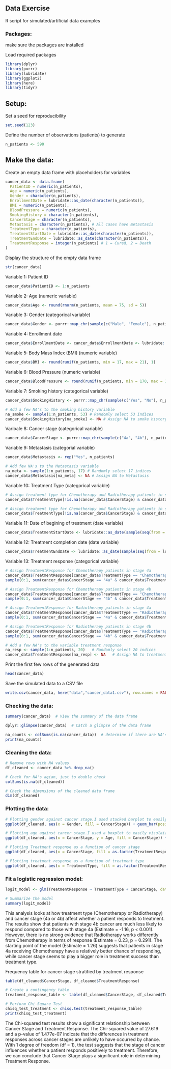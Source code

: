 ## Data Exercise

R script for simulated/artificial data examples

### Packages:

make sure the packages are installed

Load required packages

```r
library(dplyr) 
library(purrr) 
library(lubridate) 
library(ggplot2) 
library(here) 
library(tidyr)
```

## Setup:

Set a seed for reproducibility

```r
set.seed(123)
```

Define the number of observations (patients) to generate

```r
n_patients <- 590
```

## Make the data:

Create an empty data frame with placeholders for variables

```r
cancer_data <- data.frame( 
  PatientID = numeric(n_patients), 
  Age = numeric(n_patients), 
  Gender = character(n_patients), 
  EnrollmentDate = lubridate::as_date(character(n_patients)), 
  BMI = numeric(n_patients),
  BloodPressure = numeric(n_patients), 
  SmokingHistory = character(n_patients), 
  CancerStage = character(n_patients), 
  Metastasis = character(n_patients), # All cases have metastasis 
  TreatmentType = character(n_patients), 
  TreatmentStartDate = lubridate::as_date(character(n_patients)), 
  TreatmentEndDate = lubridate::as_date(character(n_patients)), 
  TreatmentResponse = integer(n_patients) # 1 = Cured, 2 = Death 
)
```

Display the structure of the empty data frame

```r
str(cancer_data)
```

Variable 1: Patient ID

```r
cancer_data$PatientID <- 1:n_patients
```

Variable 2: Age (numeric variable)

```r
cancer_data$Age <- round(rnorm(n_patients, mean = 75, sd = 5))
```

Variable 3: Gender (categorical variable)

```r
cancer_data$Gender <- purrr::map_chr(sample(c("Male", "Female"), n_patients, replace = TRUE), as.character)
```

Variable 4: Enrollment date

```r
cancer_data$EnrollmentDate <- cancer_data$EnrollmentDate <- lubridate::as_date(sample(seq(from = lubridate::as_date("2017-08-01"), to = lubridate::as_date("2017-12-15"), by = "days"), n_patients, replace = TRUE))
```

Variable 5: Body Mass Index (BMI) (numeric variable)

```r
cancer_data$BMI <- round(runif(n_patients, min = 17, max = 21), 1)
```

Variable 6: Blood Pressure (numeric variable)

```r
cancer_data$BloodPressure <- round(runif(n_patients, min = 170, max = 190), 1)
```

Variable 7: Smoking history (categorical variable)

```r
cancer_data$SmokingHistory <- purrr::map_chr(sample(c("Yes", "No"), n_patients, replace = TRUE, prob = c(0.8, 0.2)), as.character)

# Add a few NA's to the smoking history variable
na_smoke <- sample(1:n_patients, 53) # Randomly select 53 indices 
cancer_data$SmokingHistory[na_smoke] <- NA # Assign NA to smoke history
```

Varibale 8: Cancer stage (categorical variable)

```r
cancer_data$CancerStage <- purrr::map_chr(sample(c("4a", "4b"), n_patients, replace = TRUE, prob = c(0.5, 0.5)), as.character)
```

Variable 9: Metastasis (categorial variable)

```r
cancer_data$Metastasis <- rep("Yes", n_patients)

# Add few NA's to the Metastasis variable
na_meta <- sample(1:n_patients, 17) # Randomly select 17 indices 
cancer_data$Metastasis[na_meta] <- NA # Assign NA to Metastasis
```

Variable 10: Treatment Type (categorical variable)

```r
# Assign treatment type for Chemotherapy and Radiotherapy patients in stage 4a
cancer_data$TreatmentType[!is.na(cancer_data$CancerStage) & cancer_data$CancerStage == "4a"] <- purrr::map_chr(sample(c("Chemotherapy", "Radiotherapy"), sum(!is.na(cancer_data$CancerStage) & cancer_data$CancerStage == "4a"), replace = TRUE, prob = c(0.7, 0.3)), as.character)

# Assign treatment type for Chemotherapy and Radiotherapy patients in stage 4b
cancer_data$TreatmentType[!is.na(cancer_data$CancerStage) & cancer_data$CancerStage == "4b"] <- purrr::map_chr(sample(c("Chemotherapy", "Radiotherapy"), sum(!is.na(cancer_data$CancerStage) & cancer_data$CancerStage == "4b"), replace = TRUE, prob = c(0.3, 0.7)), as.character)
```

Variable 11: Date of begining of treatment (date variable)

```r
cancer_data$TreatmentStartDate <- lubridate::as_date(sample(seq(from = lubridate::as_date("2018-01-01"), to = lubridate::as_date("2018-05-31"), by = "days"), n_patients, replace = TRUE))
```

Variable 12: Treatment completion date (date variable)

```r
cancer_data$TreatmentEndDate <- lubridate::as_date(sample(seq(from = lubridate::as_date("2020-01-01"), to = lubridate::as_date("2020-05-31"), by = "days"), n_patients, replace = TRUE))
```

Variable 13: Treatment response (categorical variable)

```r
# Assign TreatmentResponse for Chemotherapy patients in stage 4a
cancer_data$TreatmentResponse[cancer_data$TreatmentType == "Chemotherapy" & cancer_data$CancerStage == "4a"] <-
sample(0:1, sum(cancer_data$CancerStage == "4a" & cancer_data$TreatmentType == "Chemotherapy"), replace = TRUE, prob = c(0.2, 0.8))

# Assign TreatmentResponse for Chemotherapy patients in stage 4b
cancer_data$TreatmentResponse[cancer_data$TreatmentType == "Chemotherapy" & cancer_data$CancerStage == "4b"] <-
sample(0:1, sum(cancer_data$CancerStage == "4b" & cancer_data$TreatmentType == "Chemotherapy"), replace = TRUE, prob = c(0.5, 0.5))

# Assign TreatmentResponse for Radiotherapy patients in stage 4a
cancer_data$TreatmentResponse[cancer_data$TreatmentType == "Radiotherapy" & cancer_data$CancerStage == "4a"] <-
sample(0:1, sum(cancer_data$CancerStage == "4a" & cancer_data$TreatmentType == "Radiotherapy"), replace = TRUE, prob = c(0.3, 0.7))

# Assign TreatmentResponse for Radiotherapy patients in stage 4b
cancer_data$TreatmentResponse[cancer_data$TreatmentType == "Radiotherapy" & cancer_data$CancerStage == "4b"] <-
sample(0:1, sum(cancer_data$CancerStage == "4b" & cancer_data$TreatmentType == "Radiotherapy"), replace = TRUE, prob = c(0.4, 0.6))

# Add a few NA's to the variable treatment response
na_resp <- sample(1:n_patients, 20)   # Randomly select 20 indices 
cancer_data$TreatmentResponse[na_resp] <- NA   # Assign NA to treatment response
```

Print the first few rows of the generated data

```r
head(cancer_data)
```

Save the simulated data to a CSV file

```r
write.csv(cancer_data, here("data","cancer_data1.csv"), row.names = FALSE)
```

### Checking the data: 

```r
summary(cancer_data)  # View the summary of the data frame

dplyr::glimpse(cancer_data)  # Catch a glimpse of the data frame

na_counts <- colSums(is.na(cancer_data))  # determine if there are NA's in the data frame
print(na_counts)   
```

### Cleaning the data: 

```r
# Remove rows with NA values
df_cleaned <- cancer_data %>% drop_na()

# Check for NA's agian, just to double check
colSums(is.na(df_cleaned))

# Check the dimensions of the cleaned data frame
dim(df_cleaned)
```

### Plotting the data:

```r
# Plotting gender against cancer stage.I used stacked barplot to easily visulaize the difference
ggplot(df_cleaned, aes(x = Gender, fill = CancerStage)) + geom_bar(position = "stack") + labs(title = "Gender vs. Cancer Stage", x = "Gender", y = "Count", fill = "Cancer Stage") + theme_minimal()

# Plotting age against cancer stage.I used a boxplot to easily visulaize the difference
ggplot(df_cleaned, aes(x = CancerStage, y = Age, fill = CancerStage)) + geom_boxplot() + labs(title = "Age vs. Cancer Stage", x = "Cancer Stage", y = "Age") + theme_minimal()

# Plotting Treatment response as a function of cancer stage
ggplot(df_cleaned, aes(x = CancerStage, fill = as.factor(TreatmentResponse))) + geom_bar(position = "fill") + labs(title = "Treatment Response by Cancer Stage", x = "Cancer Stage", y = "Proportion", fill = "Treatment Response") + theme_minimal()

# Plotting treatment response as a function of treatment type
ggplot(df_cleaned, aes(x = TreatmentType, fill = as.factor(TreatmentResponse))) + geom_bar(position = "fill") + labs(title = "Treatment Response by Treatment Type", x = "Treatment Type", y = "Proportion", fill = "Treatment Response") + theme_minimal()
```

### Fit a logistic regression model:

```r
logit_model <- glm(TreatmentResponse ~ TreatmentType + CancerStage, data = df_cleaned, family = binomial)

# Summarize the model
summary(logit_model)
```

This analysis looks at how treatment type (Chemotherapy or Radiotherapy) and cancer stage (4a or 4b) affect whether a patient responds to treatment. The results show that patients with stage 4b cancer are much less likely to respond compared to those with stage 4a (Estimate = -1.16, p \< 0.001). However, there is no strong evidence that Radiotherapy works differently from Chemotherapy in terms of response (Estimate = 0.23, p = 0.291). The starting point of the model (Estimate = 1.26) suggests that patients in stage 4a receiving Chemotherapy have a relatively better chance of responding, while cancer stage seems to play a bigger role in treatment success than treatment type.

Frequency table for cancer stage stratified by treatment response

```r
table(df_cleaned$CancerStage, df_cleaned$TreatmentResponse)

# Create a contingency table
treatment_response_table <- table(df_cleaned$CancerStage, df_cleaned$TreatmentResponse)

# Perform Chi-Square Test
chisq_test_treatment <- chisq.test(treatment_response_table) 
print(chisq_test_treatment)
```

The Chi-squared test results show a significant relationship between Cancer Stage and Treatment Response. The Chi-squared value of 27.619 and a p-value of 1.477e-07 indicate that the differences in treatment responses across cancer stages are unlikely to have occurred by chance. With 1 degree of freedom (df = 1), the test suggests that the stage of cancer influences whether a patient responds positively to treatment. Therefore, we can conclude that Cancer Stage plays a significant role in determining Treatment Response.
